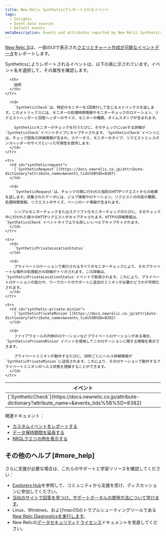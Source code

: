 ```yaml
---
title: New Relic Syntheticsでレポートされるイベント
tags:
  - Insights
  - Event data sources
  - Default events
metaDescription: Events and attributes reported by New Relic Synthetics.
---
```


[New Relic S](/docs/synthetics/new-relic-synthetics/getting-started/introduction-new-relic-synthetics)は、一部のUIで表示され[クエリとチャート作成が可能な](https://docs.newrelic.co.jp/docs/using-new-relic/data/understand-data/new-relic-data-types#event-data)[イベントデータ](https://docs.newrelic.co.jp/docs/using-new-relic/data/understand-data/query-new-relic-data)をレポートします。

Syntheticsによりレポートされるイベントは、以下の表に示されています。イベント名を選択して、その属性を確認します。

<table>
  <thead>
    <tr>
      <th style={{ width: "300px" }}>
        イベント
      </th>

      <th>
        説明
      </th>
    </tr>
  </thead>

  <tbody>
    <tr>
      <td id="syntheticcheck-error">
        [`SyntheticCheck`](https://docs.newrelic.co.jp/attribute-dictionary?attribute_name=&events_tids%5B%5D=8382)
      </td>

      <td>
        `SyntheticCheck`は、特定のモニターを1回実行して生じるメトリックスを返します。このメトリックスには、モニターの処理時間情報やモニターチェックのロケーション、リクエストヘッダーと回答ヘッダーのサイズ、モニターの種類、タイムスタンプが含まれます。

        Syntheticsモニターがチェックを行うたびに、そのチェックにcanする詳細が`SyntheticCheck`イベントタイプにキャプチャされます。`SyntheticCheck`イベントには、チェック固有の詳細情報が含まれ、ステータス、モニターのタイプ、リクエストとレスポンスヘッダーのサイズといった可視性を提供します。
      </td>
    </tr>

    <tr>
      <td id="syntheticrequest">
        [`SyntheticRequest`](https://docs.newrelic.co.jp/attribute-dictionary?attribute_name=&events_tids%5B%5D=8387)
      </td>

      <td>
        `SyntheticRequest`は、チェックの間に行われた個別のHTTPリクエストからの結果を返します。収集されたデータには、ジョブ情報やロケーション、リクエストの内容の種類、処理時間情報、リクエストのサイズ、ページロード情報が含まれます。

        シンプルモニターチェックまたはスクリプト化モニターチェックのたびに、そのチェック中に行われた個々のHTTPリクエストがキャプチャされます。HTTPの詳細情報は、`SyntheticsCheck`イベントタイプよりも詳しいレベルでキャプチャされます。
      </td>
    </tr>

    <tr>
      <td>
        `SyntheticPrivateLocationStatus`
      </td>

      <td>
        プライベートロケーションで実行されるすべてのモニターチェックにより、そのプライベートな場所の処理能力の詳細がトリガされます。この詳細は、`SyntheticPrivateLocationStatus`イベントで取得されます。これにより、プライベートロケーションの能力や、ワークロードのサポートに追加のミニオンが必要かどうかが可視化されます。
      </td>
    </tr>

    <tr>
      <td id="synthetic-private-minion">
        [`SyntheticPrivateMinion`](https://docs.newrelic.co.jp/attribute-dictionary?attribute_name=&events_tids%5B%5D=8392)
      </td>

      <td>
        ファイアウォールの内側のロケーションなどプライベートロケーションがある場合、`SyntheticsPrivateMinion`イベントを使用してこのロケーションに関する情報を表示できます。

        プライベートミニオンが動作するたびに、30秒ごとにヘルス詳細情報が`SyntheticPrivateMinion`に送信されます。これにより、そのロケーションで動作するプライベートミニオンのヘルス状態を理解することができます。
      </td>
    </tr>
  </tbody>
</table>

関連ドキュメント：

* [カスタムイベントをレポートする](https://docs.newrelic.co.jp/docs/insights/insights-data-sources/custom-data/report-custom-event-data)
* [データ保持期間を延長する](https://docs.newrelic.co.jp/docs/insights/use-insights-ui/manage-account-data/extend-event-data-retention)
* [NRQLクエリの例を表示する](https://docs.newrelic.co.jp/docs/query-data/nrql-new-relic-query-language/nrql-query-tutorials)

## その他のヘルプ [#more_help]

さらに支援が必要な場合は、これらのサポートと学習リソースを確認してください：

* [Explorers Hub](https://discuss.newrelic.com/)を参照して、コミュニティから支援を受け、ディスカッションに参加してください。
* [当社のサイトで回答を見つけ、サポートポータルの使用方法について学びます](/docs/using-new-relic/welcome-new-relic/get-started/find-help-use-support-portal)。
* Linux、Windows、およびmacOSのトラブルシューティングツールである[New Relic Diagnosticsを実行します](/docs/using-new-relic/cross-product-functions/troubleshooting/new-relic-diagnostics)。
* New Relicの[データセキュリティ](/docs/security)と[ライセンス](/docs/licenses)ドキュメントを見直してください。
